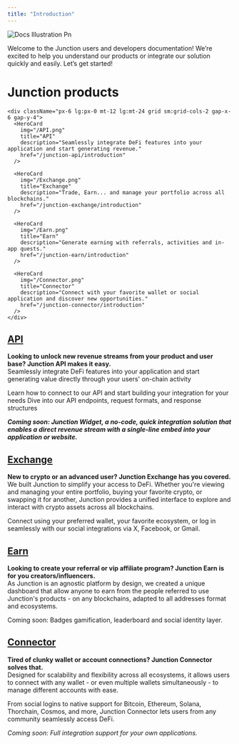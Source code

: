 ```yaml
---
title: "Introduction"
---
```


![Docs Illustration Pn](/images/DocsIllustration.png)

Welcome to the Junction users and developers documentation! We’re excited to help you understand our products or integrate our solution quickly and easily. Let’s get started!

  <div className="px-4 py-16 lg:py-48 lg:pb-24 max-w-3xl mx-auto">
    <h1 className="block text-4xl font-medium text-center text-gray-900 dark:text-zinc-50 tracking-tight">
      Junction products
    </h1>


    <div className="px-6 lg:px-0 mt-12 lg:mt-24 grid sm:grid-cols-2 gap-x-6 gap-y-4">
      <HeroCard 
        img="/API.png" 
        title="API" 
        description="Seamlessly integrate DeFi features into your application and start generating revenue." 
        href="/junction-api/introduction" 
      />

      <HeroCard
        img="/Exchange.png"
        title="Exchange"
        description="Trade, Earn... and manage your portfolio across all blockchains."
        href="/junction-exchange/introduction"
      />

      <HeroCard
        img="/Earn.png"
        title="Earn"
        description="Generate earning with referrals, activities and in-app quests."
        href="/junction-earn/introduction"
      />

      <HeroCard
        img="/Connector.png"
        title="Connector"
        description="Connect with your favorite wallet or social application and discover new opportunities."
        href="/junction-connector/introduction"
      />
    </div>
  </div>
</div>



## [API](/junction-api/introduction)

**Looking to unlock new revenue streams from your product and user base? Junction API makes it easy.**\
Seamlessly integrate DeFi features into your application and start generating value directly through your users' on-chain activity

<CardGroup cols={2}>
  <Card title="Integrate our API" icon="user-helmet-safety" href="/junction-api/introduction">
    Learn how to connect to our API and start building your integration for your needs
  </Card>
  <Card title="API Reference" icon="book-open-cover" href="/api-reference/introduction">
    Dive into our API endpoints, request formats, and response structures
  </Card>
</CardGroup>

****_Coming soon: Junction Widget, a no-code, quick integration solution that enables a direct revenue stream with a single-line embed into your application or website._****

## [Exchange](/junction-exchange/introduction)

**New to crypto or an advanced user? Junction Exchange has you covered.**\
We built Junction to simplify your access to DeFi. Whether you're viewing and managing your entire portfolio, buying your favorite crypto, or swapping it for another, Junction provides a unified interface to explore and interact with crypto assets across all blockchains.

Connect using your preferred wallet, your favorite ecosystem, or log in seamlessly with our social integrations via X, Facebook, or Gmail.

## [Earn](/junction-earn/introduction)

**Looking to create your referral or vip affiliate program? Junction Earn is for you creators/influencers.**\
As Junction is an agnostic platform by design, we created a unique dashboard that allow anyone to earn from the people referred to use Junction's products - on any blockchains, adapted to all addresses format and ecosystems.

Coming soon: Badges gamification, leaderboard and social identity layer.

## [**Connector**](/junction-connector/introduction)

**Tired of clunky wallet or account connections? Junction Connector solves that.**\
Designed for scalability and flexibility across all ecosystems, it allows users to connect with any wallet - or even multiple wallets simultaneously - to manage different accounts with ease.

From social logins to native support for Bitcoin, Ethereum, Solana, Thorchain, Cosmos, and more, Junction Connector lets users from any community seamlessly access DeFi.

_Coming soon: Full integration support for your own applications._
